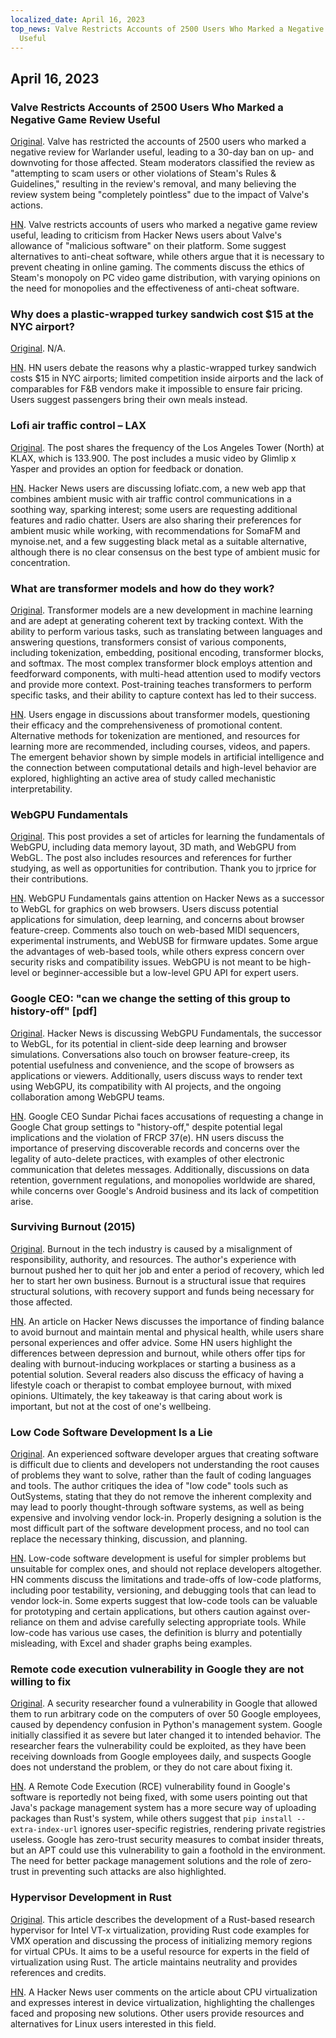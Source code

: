 ```yaml
---
localized_date: April 16, 2023
top_news: Valve Restricts Accounts of 2500 Users Who Marked a Negative Game Review
  Useful
---
```




<CallToAction />

<Steps>

## April 16, 2023

### Valve Restricts Accounts of 2500 Users Who Marked a Negative Game Review Useful

[Original](https://tech.slashdot.org/story/23/04/14/175246/valve-restricts-accounts-of-2500-users-who-marked-a-negative-game-review-useful).
Valve has restricted the accounts of 2500 users who marked a negative review for Warlander useful, leading to a 30-day ban on up- and downvoting for those affected. Steam moderators classified the review as "attempting to scam users or other violations of Steam's Rules & Guidelines," resulting in the review's removal, and many believing the review system being "completely pointless" due to the impact of Valve's actions.

[HN](http://news.ycombinator.com/item?id=35577895).
Valve restricts accounts of users who marked a negative game review useful, leading to criticism from Hacker News users about Valve's allowance of "malicious software" on their platform. Some suggest alternatives to anti-cheat software, while others argue that it is necessary to prevent cheating in online gaming. The comments discuss the ethics of Steam's monopoly on PC video game distribution, with varying opinions on the need for monopolies and the effectiveness of anti-cheat software.

### Why does a plastic-wrapped turkey sandwich cost $15 at the NYC airport?

[Original](https://hellgatenyc.com/why-is-airport-turkey-sandwich-expensive).
N/A.

[HN](http://news.ycombinator.com/item?id=35580847).
HN users debate the reasons why a plastic-wrapped turkey sandwich costs $15 in NYC airports; limited competition inside airports and the lack of comparables for F&B vendors make it impossible to ensure fair pricing. Users suggest passengers bring their own meals instead.

### Lofi air traffic control – LAX

[Original](https://www.lofiatc.com/?icao=KLAX).
The post shares the frequency of the Los Angeles Tower (North) at KLAX, which is 133.900. The post includes a music video by Glimlip x Yasper and provides an option for feedback or donation.

[HN](http://news.ycombinator.com/item?id=35583228).
Hacker News users are discussing lofiatc.com, a new web app that combines ambient music with air traffic control communications in a soothing way, sparking interest; some users are requesting additional features and radio chatter. Users are also sharing their preferences for ambient music while working, with recommendations for SomaFM and mynoise.net, and a few suggesting black metal as a suitable alternative, although there is no clear consensus on the best type of ambient music for concentration.

### What are transformer models and how do they work?

[Original](https://txt.cohere.ai/what-are-transformer-models/).
Transformer models are a new development in machine learning and are adept at generating coherent text by tracking context. With the ability to perform various tasks, such as translating between languages and answering questions, transformers consist of various components, including tokenization, embedding, positional encoding, transformer blocks, and softmax. The most complex transformer block employs attention and feedforward components, with multi-head attention used to modify vectors and provide more context. Post-training teaches transformers to perform specific tasks, and their ability to capture context has led to their success.

[HN](http://news.ycombinator.com/item?id=35576918).
Users engage in discussions about transformer models, questioning their efficacy and the comprehensiveness of promotional content. Alternative methods for tokenization are mentioned, and resources for learning more are recommended, including courses, videos, and papers. The emergent behavior shown by simple models in artificial intelligence and the connection between computational details and high-level behavior are explored, highlighting an active area of study called mechanistic interpretability.

### WebGPU Fundamentals

[Original](https://webgpufundamentals.org/).
This post provides a set of articles for learning the fundamentals of WebGPU, including data memory layout, 3D math, and WebGPU from WebGL. The post also includes resources and references for further studying, as well as opportunities for contribution. Thank you to jrprice for their contributions.

[HN](http://news.ycombinator.com/item?id=35579334).
WebGPU Fundamentals gains attention on Hacker News as a successor to WebGL for graphics on web browsers. Users discuss potential applications for simulation, deep learning, and concerns about browser feature-creep. Comments also touch on web-based MIDI sequencers, experimental instruments, and WebUSB for firmware updates. Some argue the advantages of web-based tools, while others express concern over security risks and compatibility issues. WebGPU is not meant to be high-level or beginner-accessible but a low-level GPU API for expert users.

### Google CEO: "can we change the setting of this group to history-off" [pdf]

[Original](https://ia601707.us.archive.org/28/items/gov.uscourts.cand.364454/gov.uscourts.cand.364454.385.0.pdf).
Hacker News is discussing WebGPU Fundamentals, the successor to WebGL, for its potential in client-side deep learning and browser simulations. Conversations also touch on browser feature-creep, its potential usefulness and convenience, and the scope of browsers as applications or viewers. Additionally, users discuss ways to render text using WebGPU, its compatibility with AI projects, and the ongoing collaboration among WebGPU teams.

[HN](http://news.ycombinator.com/item?id=35585174).
Google CEO Sundar Pichai faces accusations of requesting a change in Google Chat group settings to "history-off," despite potential legal implications and the violation of FRCP 37(e). HN users discuss the importance of preserving discoverable records and concerns over the legality of auto-delete practices, with examples of other electronic communication that deletes messages. Additionally, discussions on data retention, government regulations, and monopolies worldwide are shared, while concerns over Google's Android business and its lack of competition arise.

### Surviving Burnout (2015)

[Original](https://lifeofaudrey.com/essays/surviving_burnout.html).
Burnout in the tech industry is caused by a misalignment of responsibility, authority, and resources. The author's experience with burnout pushed her to quit her job and enter a period of recovery, which led her to start her own business. Burnout is a structural issue that requires structural solutions, with recovery support and funds being necessary for those affected.

[HN](http://news.ycombinator.com/item?id=35577285).
An article on Hacker News discusses the importance of finding balance to avoid burnout and maintain mental and physical health, while users share personal experiences and offer advice. Some HN users highlight the differences between depression and burnout, while others offer tips for dealing with burnout-inducing workplaces or starting a business as a potential solution. Several readers also discuss the efficacy of having a lifestyle coach or therapist to combat employee burnout, with mixed opinions. Ultimately, the key takeaway is that caring about work is important, but not at the cost of one's wellbeing.

### Low Code Software Development Is a Lie

[Original](https://jaylittle.com/post/view/2023/4/low-code-software-development-is-a-lie).
An experienced software developer argues that creating software is difficult due to clients and developers not understanding the root causes of problems they want to solve, rather than the fault of coding languages and tools. The author critiques the idea of "low code" tools such as OutSystems, stating that they do not remove the inherent complexity and may lead to poorly thought-through software systems, as well as being expensive and involving vendor lock-in. Properly designing a solution is the most difficult part of the software development process, and no tool can replace the necessary thinking, discussion, and planning.

[HN](http://news.ycombinator.com/item?id=35578240).
Low-code software development is useful for simpler problems but unsuitable for complex ones, and should not replace developers altogether. HN comments discuss the limitations and trade-offs of low-code platforms, including poor testability, versioning, and debugging tools that can lead to vendor lock-in. Some experts suggest that low-code tools can be valuable for prototyping and certain applications, but others caution against over-reliance on them and advise carefully selecting appropriate tools. While low-code has various use cases, the definition is blurry and potentially misleading, with Excel and shader graphs being examples.

### Remote code execution vulnerability in Google they are not willing to fix

[Original](https://giraffesecurity.dev/posts/google-remote-code-execution/).
A security researcher found a vulnerability in Google that allowed them to run arbitrary code on the computers of over 50 Google employees, caused by dependency confusion in Python's management system. Google initially classified it as severe but later changed it to intended behavior. The researcher fears the vulnerability could be exploited, as they have been receiving downloads from Google employees daily, and suspects Google does not understand the problem, or they do not care about fixing it.

[HN](http://news.ycombinator.com/item?id=35581532).
A Remote Code Execution (RCE) vulnerability found in Google's software is reportedly not being fixed, with some users pointing out that Java's package management system has a more secure way of uploading packages than Rust's system, while others suggest that `pip install --extra-index-url` ignores user-specific registries, rendering private registries useless. Google has zero-trust security measures to combat insider threats, but an APT could use this vulnerability to gain a foothold in the environment. The need for better package management solutions and the role of zero-trust in preventing such attacks are also highlighted.

### Hypervisor Development in Rust

[Original](https://memn0ps.github.io/hypervisor-development-in-rust-part-1/).
This article describes the development of a Rust-based research hypervisor for Intel VT-x virtualization, providing Rust code examples for VMX operation and discussing the process of initializing memory regions for virtual CPUs. It aims to be a useful resource for experts in the field of virtualization using Rust. The article maintains neutrality and provides references and credits.

[HN](http://news.ycombinator.com/item?id=35579876).
A Hacker News user comments on the article about CPU virtualization and expresses interest in device virtualization, highlighting the challenges faced and proposing new solutions. Other users provide resources and alternatives for Linux users interested in this field.

</Steps>
